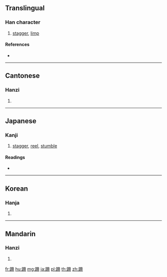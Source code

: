 {{character info/new}}
==Translingual==

===Han character===
{{Han char|rn=157|rad=足|as=05|sn=12|four=67140|canj=RMBBM,RMBT}}

# [[stagger]], [[limp]]

====References====
* {{Han ref|kx=1224.040|dkj=37477|dj=1695.280|hdz=63697.110|uh=8DDA|ud=36314|bh=B65C|bd=46684}}

----

==Cantonese==

===Hanzi===
{{yue-hanzi|jyut=|y=saan1}}

# {{defn|lang=yue|sort=足05}}

----

==Japanese==

===Kanji===
{{ja-kanji|grade=|rs=足05}}

# [[stagger]], [[reel]], [[stumble]]

====Readings====
* {{ja-readings|on=[[さん]] (san)|kun=[[よろめく]] (yoromeku)|nanori=}}

----

==Korean==

===Hanja===
{{ko-hanja|hangeul=산|eumhun=|rv=san|mr=san|y=san}}

# {{defn|lang=ko|sort=足05}}

----

==Mandarin==

===Hanzi===
{{cmn-hanzi|pin=[[shān]] ([[shan1]])|wg=shan<sup>1</sup>}}

# {{defn|lang=cmn|sort=足05}}

[[fr:跚]]
[[hu:跚]]
[[mg:跚]]
[[ja:跚]]
[[pl:跚]]
[[th:跚]]
[[zh:跚]]